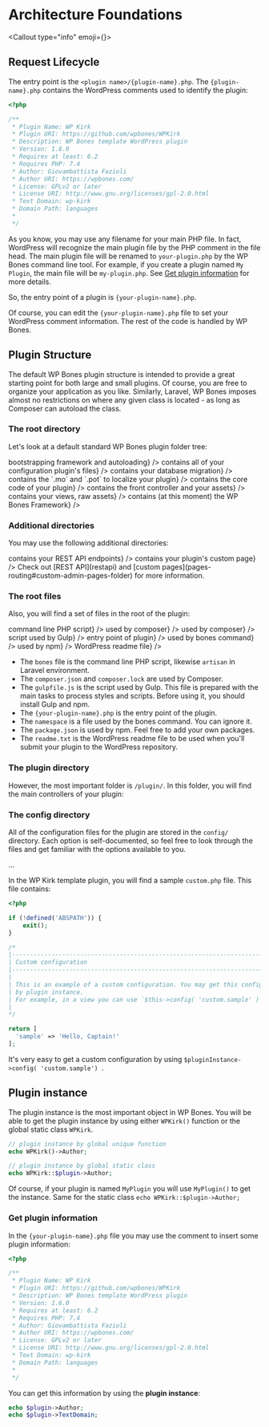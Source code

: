 
# Architecture Foundations

<Callout type="info" emoji={<IconBrandWordpress size={64} />}>
<Title order={2} ta="center">¯\/\_(ツ)_/¯</Title>
<Title order={2} ta="center">Don't forget that</Title>
<Title order={2} ta="center">We are working using a WordPress plugin</Title>
</Callout>

## Request Lifecycle

The entry point is the `<plugin name>/{plugin-name}.php`. The `{plugin-name}.php` contains the WordPress comments used to identify the plugin:

```php copy
<?php

/**
 * Plugin Name: WP Kirk
 * Plugin URI: https://github.com/wpbones/WPKirk
 * Description: WP Bones template WordPress plugin
 * Version: 1.6.0
 * Requires at least: 6.2
 * Requires PHP: 7.4
 * Author: Giovambattista Fazioli
 * Author URI: https://wpbones.com/
 * License: GPLv2 or later
 * License URI: http://www.gnu.org/licenses/gpl-2.0.html
 * Text Domain: wp-kirk
 * Domain Path: languages
 *
 */
```

As you know, you may use any filename for your main PHP file. In fact, WordPress will recognize the main plugin file by the PHP comment in the file head. 
The main plugin file will be renamed to `your-plugin.php` by the WP Bones command line tool. For example, if you create a plugin named `My Plugin`, the main file will be `my-plugin.php`.
See [Get plugin information](#get-plugin-information) for more details.

So, the entry point of a plugin is `{your-plugin-name}.php`.

Of course, you can edit the `{your-plugin-name}.php` file to set your WordPress comment information. The rest of the code is handled by WP Bones.

## Plugin Structure

The default WP Bones plugin structure is intended to provide a great starting point for both large and small plugins. Of course, you are free to organize your application as you like. Similarly, Laravel, WP Bones imposes almost no restrictions on where any given class is located - as long as Composer can autoload the class.

### The root directory

Let's look at a default standard WP Bones plugin folder tree:

<FileTree>
  <FileTree.Folder name="myPlugin" defaultOpen>
    <FileTree.Folder label={<FileTreeLabel name="bootstrap" color="yellow">bootstrapping framework and autoloading</FileTreeLabel>} />
    <FileTree.Folder label={<FileTreeLabel name="config">contains all of your configuration plugin's files</FileTreeLabel>} />
    <FileTree.Folder label={<FileTreeLabel name="database">contains your database migration</FileTreeLabel>} />
    <FileTree.Folder label={<FileTreeLabel name="languages">contains the `.mo` and `.pot` to localize your plugin</FileTreeLabel>} />
    <FileTree.Folder label={<FileTreeLabel name="plugin">contains the core code of your plugin</FileTreeLabel>} />
    <FileTree.Folder label={<FileTreeLabel name="public">contains the front controller and your assets</FileTreeLabel>} />
    <FileTree.Folder label={<FileTreeLabel name="resources">contains your views, raw assets</FileTreeLabel>} />
    <FileTree.Folder label={<FileTreeLabel name="vendor" color="red">contains (at this moment) the WP Bones Framework</FileTreeLabel>} />
  </FileTree.Folder>
</FileTree>

### Additional directories

You may use the following additional directories:

<FileTree>
  <FileTree.Folder name="myPlugin" defaultOpen>
    <FileTree.Folder label={<FileTreeLabel name="api">contains your REST API endpoints</FileTreeLabel>} />
    <FileTree.Folder label={<FileTreeLabel name="pages">contains your plugin's custom page</FileTreeLabel>} />
  </FileTree.Folder>
</FileTree>

<Callout type="info">
Check out [REST API](restapi) and [custom pages](pages-routing#custom-admin-pages-folder) for more information.
</Callout>

### The root files

Also, you will find a set of files in the root of the plugin:


<FileTree>
  <FileTree.Folder name="myPlugin" defaultOpen >
    <FileTree.File label={<FileTreeLabel type="file" name="bones" color="orange">command line PHP script</FileTreeLabel>} />
    <FileTree.File label={<FileTreeLabel type="file" name="composer.json" color="yellow">used by composer</FileTreeLabel>} />
    <FileTree.File label={<FileTreeLabel type="file" name="composer.lock" color="red">used by composer</FileTreeLabel>} />
    <FileTree.File label={<FileTreeLabel type="file" name="gulpfile.js">script used by Gulp</FileTreeLabel>} />
    <FileTree.File label={<FileTreeLabel type="file" name="{your-plugin-name}.php">entry point of plugin</FileTreeLabel>} />
    <FileTree.File label={<FileTreeLabel type="file" name="namespace" color="red">used by bones command</FileTreeLabel>} />
    <FileTree.File label={<FileTreeLabel type="file" name="package.json">used by npm</FileTreeLabel>} />
    <FileTree.File label={<FileTreeLabel type="file" name="readme.txt">WordPress readme file</FileTreeLabel>} />
  </FileTree.Folder>
</FileTree>

- The `bones` file is the command line PHP script, likewise `artisan` in Laravel environment.
-  The `composer.json` and `composer.lock` are used by Composer.
-  The `gulpfile.js` is the script used by Gulp. This file is prepared with the main tasks to process styles and scripts. Before using it, you should install Gulp and npm.
-  The `{your-plugin-name}.php` is the entry point of the plugin.
-  The `namespace` is a file used by the bones command. You can ignore it.
-  The `package.json` is used by npm. Feel free to add your own packages.
-  The `readme.txt` is the WordPress readme file to be used when you'll submit your plugin to the WordPress repository.

### The plugin directory

However, the most important folder is `/plugin/`. In this folder, you will find the main controllers of your plugin:

<FileTree>
  <FileTree.Folder name="myPlugin" defaultOpen>
    <FileTree.Folder name="plugin" defaultOpen>
      <FileTree.Folder name="Ajax" />
      <FileTree.Folder name="CustomPostTypes" />
      <FileTree.Folder name="CustomTaxonomyTypes" />
      <FileTree.Folder name="Http" />
      <FileTree.Folder name="Shortcodes" />
      <FileTree.File name="activation.php" />
      <FileTree.File name="deactivation.php" />
    </FileTree.Folder>
  </FileTree.Folder>
</FileTree>


### The config directory

All of the configuration files for the plugin are stored in the `config/` directory. Each option is self-documented, so feel free to look through the files and get familiar with the options available to you.

<FileTree>
  <FileTree.Folder name="myPlugin" defaultOpen>
    <FileTree.Folder name="config" defaultOpen>
      <FileTree.File name="menus.php" />
      <FileTree.File name="plugin.php" />
      <div>...</div>
    </FileTree.Folder>
  </FileTree.Folder>
</FileTree>

In the WP Kirk template plugin, you will find a sample `custom.php` file. This file contains:

```php copy
<?php

if (!defined('ABSPATH')) {
    exit();
}

/*
|--------------------------------------------------------------------------
| Custom configuration
|--------------------------------------------------------------------------
|
| This is an example of a custom configuration. You may get this configuration
| by plugin instance.
| For example, in a view you can use `$this->config( 'custom.sample' )`.
|
*/

return [
  'sample' => 'Hello, Captain!'
];
```

It's very easy to get a custom configuration by using `$pluginInstance->config( 'custom.sample') `.

## Plugin instance

The plugin instance is the most important object in WP Bones.
You will be able to get the plugin instance by using either `WPKirk()` function or the global static class `WPKirk`.

```php copy
// plugin instance by global unique function
echo WPKirk()->Author;

// plugin instance by global static class
echo WPKirk::$plugin->Author;

```

Of course, if your plugin is named `MyPlugin` you will use `MyPlugin()` to get the instance. Same for the static class `echo WPKirk::$plugin->Author;`

### Get plugin information

In the `{your-plugin-name}.php` file you may use the comment to insert some plugin information:

```php copy filename="{your-plugin-name}.php"
<?php

/**
 * Plugin Name: WP Kirk
 * Plugin URI: https://github.com/wpbones/WPKirk
 * Description: WP Bones template WordPress plugin
 * Version: 1.6.0
 * Requires at least: 6.2
 * Requires PHP: 7.4
 * Author: Giovambattista Fazioli
 * Author URI: https://wpbones.com/
 * License: GPLv2 or later
 * License URI: http://www.gnu.org/licenses/gpl-2.0.html
 * Text Domain: wp-kirk
 * Domain Path: languages
 *
 */
```

You can get this information by using the **plugin instance**:

```php copy
echo $plugin->Author;
echo $plugin->TextDomain;
```
